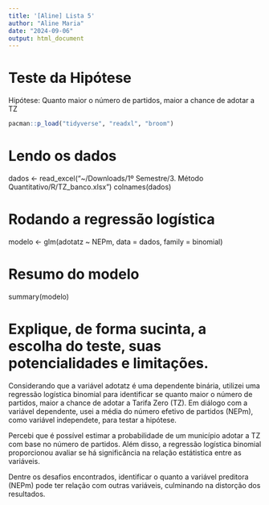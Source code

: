 ```yaml
---
title: '[Aline] Lista 5'
author: "Aline Maria"
date: "2024-09-06"
output: html_document
---
```


# Teste da Hipótese

Hipótese: Quanto maior o número de partidos, maior a chance de adotar a TZ

```r
pacman::p_load("tidyverse", "readxl", "broom")
```

# Lendo os dados
dados <- read_excel("~/Downloads/1º Semestre/3. Método Quantitativo/R/TZ_banco.xlsx")
colnames(dados)

# Rodando a regressão logística
modelo <- glm(adotatz ~ NEPm, data = dados, family = binomial)

# Resumo do modelo
summary(modelo)

# Explique, de forma sucinta, a escolha do teste, suas potencialidades e limitações.

Considerando que a variável adotatz é uma dependente binária, utilizei uma regressão 
logística binomial para identificar se quanto maior o número de partidos,
maior a chance de adotar a Tarifa Zero (TZ). Em diálogo com a variável dependente,
usei a média do número efetivo de partidos (NEPm), como variável independete, para 
testar a hipótese.

Percebi que é possível estimar a probabilidade de um município adotar a TZ com base
no número de partidos. Além disso, a regressão logística binomial proporcionou 
avaliar se há significância na relação estátistica entre as variáveis.

Dentre os desafios encontrados, identificar o quanto a variável preditora (NEPm)
pode ter relação com outras variáveis, culminando na distorção dos resultados.

